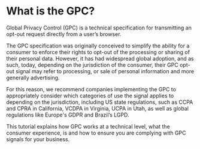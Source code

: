 # What is the GPC?

Global Privacy Control (GPC) is a technical specification for transmitting an opt-out request directly from a user’s browser. 

The GPC specification was originally conceived to simplify the ability for a consumer to enforce their rights to opt-out of the processing or sharing of their personal data. However, it has had widespread global adoption, and as such, today, depending on the jurisdiction of the consumer, their GPC opt-out signal may refer to processing, or sale of personal information and more generally advertising. 

For this reason, we recommend companies implementing the GPC to appropriately consider which categories of use the signal applies to depending on the jurisdiction, including US state regulations, such as CCPA and CPRA in California, VCDPA in Virginia, UCPA in Utah, as well as global regulations like Europe's GDPR and Brazil’s LGPD.

This tutorial explains how GPC works at a technical level, what the consumer experience, is and how to ensure you are complying with GPC signals for your business.
